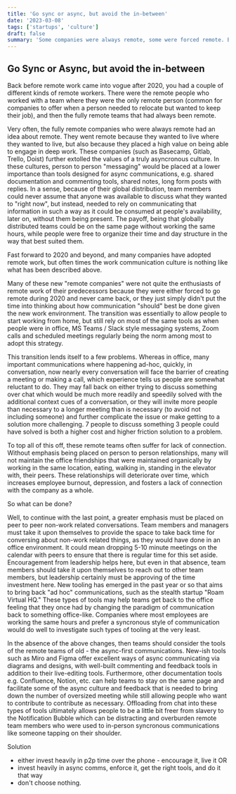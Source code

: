 ```yaml
---
title: 'Go sync or async, but avoid the in-between'
date: '2023-03-08'
tags: ['startups', 'culture']
draft: false
summary: 'Some companies were always remote, some were forced remote. Be thoughtful about the tools you have in place.'
---
```


## Go Sync or Async, but avoid the in-between

Back before remote work came into vogue after 2020, you had a couple of different kinds of remote workers. There were the remote people who worked with a team where they were the only remote person (common for companies to offer when a person needed to relocate but wanted to keep their job), and then the fully remote teams that had always been remote.

Very often, the fully remote companies who were always remote had an idea about remote. They went remote because they wanted to live where they wanted to live, but also because they placed a high value on being able to engage in deep work. These companies (such as Basecamp, Gitlab, Trello, Doist) further extolled the values of a truly asyncronous culture. In these cultures, person to person "messaging" would be placed at a lower importance than tools designed for async communications, e.g. shared documentation and commenting tools, shared notes, long form posts with replies. In a sense, because of their global distribution, team members could never assume that anyone was available to discuss what they wanted to "right now", but instead, needed to rely on communicating that information in such a way as it could be consumed at people's availability, later on, without them being present. The payoff, being that globally distributed teams could be on the same page without working the same hours, while people were free to organize their time and day structure in the way that best suited them.

Fast forward to 2020 and beyond, and many companies have adopted remote work, but often times the work communication culture is nothing like what has been described above.

Many of these new "remote companies" were not quite the enthusiasts of remote work of their predecessors because they were either forced to go remote during 2020 and never came back, or they just simply didn't put the time into thinking about how communication "should" best be done given the new work environment. The transition was essentially to allow people to start working from home, but still rely on most of the same tools as when people were in office, MS Teams / Slack style messaging systems, Zoom calls and scheduled meetings regularly being the norm among most to adopt this strategy.

This transition lends itself to a few problems. Whereas in office, many important communications where happening ad-hoc, quickly, in conversation, now nearly every conversation will face the barrier of creating a meeting or making a call, which experience tells us people are somewhat reluctant to do. They may fall back on either trying to discuss something over chat which would be much more readily and speedily solved with the additional context cues of a conversation, or they will invite more people than necessary to a longer meeting than is necessary (to avoid not including someone) and further complicate the issue or make getting to a solution more challenging. 7 people to discuss something 3 people could have solved is both a higher cost and higher friction solution to a problem.

To top all of this off, these remote teams often suffer for lack of connection. Without emphasis being placed on person to person relationships, many will not maintain the office friendships that were maintained organically by working in the same location, eating, walking in, standing in the elevator with, their peers. These relationships will deteriorate over time, which increases employee burnout, depression, and fosters a lack of connection with the company as a whole.

So what can be done?

Well, to continue with the last point, a greater emphasis must be placed on peer to peer non-work related conversations. Team members and managers must take it upon themselves to provide the space to take back time for conversing about non-work related things, as they would have done in an office environment. It could mean dropping 5-10 minute meetings on the calendar with peers to ensure that there is regular time for this set aside. Encouragement from leadership helps here, but even in that absence, team members should take it upon themselves to reach out to other team members, but leadership certainly must be approving of the time investment here. New tooling has emerged in the past year or so that aims to bring back "ad hoc" communications, such as the stealth startup "Roam Virtual HQ." These types of tools may help teams get back to the office feeling that they once had by changing the paradigm of communication back to something office-like. Companies where most employees are working the same hours and prefer a syncronous style of communication would do well to investigate such types of tooling at the very least.

In the absence of the above changes, then teams should consider the tools of the remote teams of old - the async-first communications. New-ish tools such as Miro and Figma offer excellent ways of async communicating via diagrams and designs, with well-built commenting and feedback tools in addition to their live-editing tools. Furthermore, other documentation tools e.g. Confluence, Notion, etc. can help teams to stay on the same page and facilitate some of the async culture and feedback that is needed to bring down the number of oversized meeting while still allowing people who want to contribute to contribute as necessary. Offloading from chat into these types of tools ultimately allows people to be a little bit freer from slavery to the Notification Bubble which can be distracting and overburden remote team members who were used to in-person syncronous communications like someone tapping on their shoulder.


Solution
- either invest heavily in p2p time over the phone - encourage it, live it OR
- invest heavily in async comms, enforce it, get the right tools, and do it that way
- don't choose nothing. 